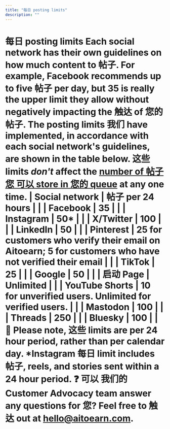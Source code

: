```yaml
---
title: "每日 posting limits"
description: ""
---
```


# 每日 posting limits Each social network has their own guidelines on how much content to 帖子. For example, Facebook recommends up to five 帖子 per day, but 35 is really the upper limit they allow without negatively impacting the 触达 of 您的 帖子. The posting limits 我们 have implemented, in accordance with each social network's guidelines, are shown in the table below. 这些 limits *don't* affect the [number of 帖子 您 可以 store in 您的 queue](https://aitoearn.helpscoutdocs.com/article/643-how-many-帖子-可以-i-调度-in-advance) at any one time. | **Social network** | **帖子 per 24 hours** | | | Facebook | 35 | | | Instagram | 50* | | | X/Twitter | 100 | | | LinkedIn | 50 | | | Pinterest | 25 for customers who verify their email on Aitoearn; 5 for customers who have not verified their email | | | TikTok | 25 | | | Google | 50 | | | 启动 Page | Unlimited | | | YouTube Shorts | 10 for unverified users. Unlimited for verified users. | | | Mastodon | 100 | | | Threads | 250 | | | Bluesky | 100 | | 📝 Please note, 这些 limits are per 24 hour period, rather than per calendar day. *Instagram 每日 limit includes 帖子, reels, and stories sent within a 24 hour period. ❓ 可以 我们的 Customer Advocacy team answer any questions for 您? Feel free to 触达 out at [hello@aitoearn.com](mailto:hello@aitoearn.com).